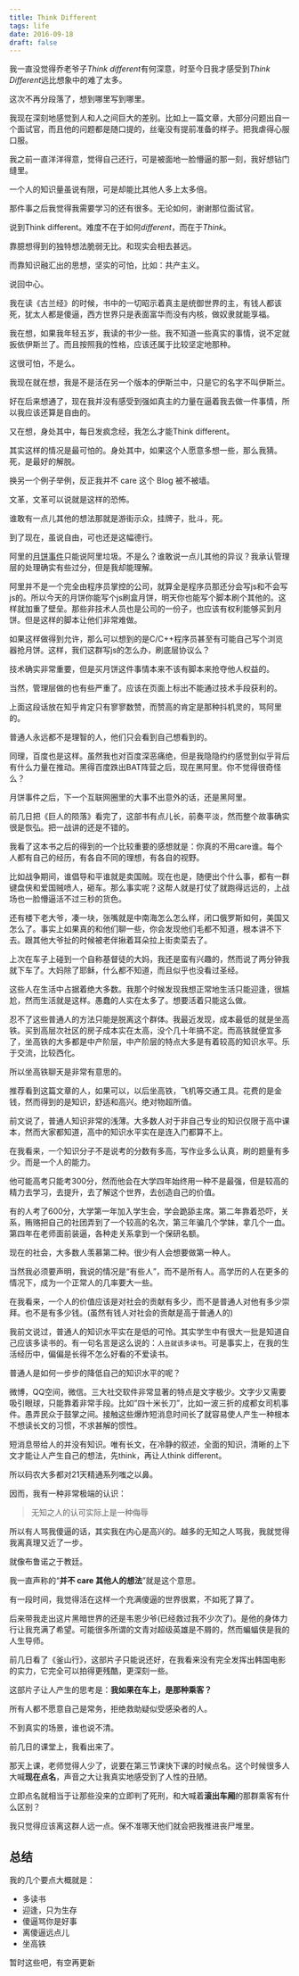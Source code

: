 ```yaml
---
title: Think Different
tags: life
date: 2016-09-18
draft: false
---
```


我一直没觉得乔老爷子*Think different*有何深意，时至今日我才感受到*Think Different*远比想象中的难了太多。

这次不再分段落了，想到哪里写到哪里。

我现在深刻地感觉到人和人之间巨大的差别。比如上一篇文章，大部分问题出自一个面试官，而且他的问题都是随口提的，丝毫没有提前准备的样子。把我虐得心服口服。

我之前一直洋洋得意，觉得自己还行，可是被面地一脸懵逼的那一刻，我好想钻门缝里。

一个人的知识量虽说有限，可是却能比其他人多上太多倍。

那件事之后我觉得我需要学习的还有很多。无论如何，谢谢那位面试官。

说到Think different。难度不在于如何*different*，而在于*Think*。

靠臆想得到的独特想法脆弱无比。和现实会相去甚远。

而靠知识融汇出的思想，坚实的可怕，比如：共产主义。

说回中心。

我在读《古兰经》的时候，书中的一切昭示着真主是统御世界的主，有钱人都该死，犹太人都是傻逼，西方世界只是表面富华而没有内核，做奴隶就能享福。

我在想，如果我年轻五岁，我读的书少一些。我不知道一些真实的事情，说不定就扳依伊斯兰了。而且按照我的性格，应该还属于比较坚定地那种。

这很可怕，不是么。

我现在就在想，我是不是活在另一个版本的伊斯兰中，只是它的名字不叫伊斯兰。

好在后来想通了，现在我并没有感受到强如真主的力量在逼着我去做一件事情，所以我应该还算是自由的。

又在想，身处其中，每日发疯念经，我怎么才能Think different。

其实这样的情况是最可怕的。身处其中，如果这个人愿意多想一些，那么我猜。死，是最好的解脱。

换另一个例子举例，反正我并不 care 这个 Blog 被不被墙。

文革，文革可以说就是这样的恐怖。

谁敢有一点儿其他的想法那就是游街示众，挂牌子，批斗，死。

到了现在，虽说自由，可也还是这幅德行。

阿里的[月饼事件](https://www.zhihu.com/question/50608658)只能说阿里垃圾。不是么？谁敢说一点儿其他的异议？我承认管理层的处理确实有些过分，但是我却能理解。

阿里并不是一个完全由程序员掌控的公司，就算全是程序员那还分会写js和不会写js的。所以今天的月饼你能写个js刷盒月饼，明天你也能写个脚本刷个其他的。这样就加重了壁垒。那些非技术人员也是公司的一份子，也应该有权利能够买到月饼。但是这样的脚本让他们非常难做。

如果这样做得到允许，那么可以想到的是C/C++程序员甚至有可能自己写个浏览器抢月饼。这样，我们这群写js的怎么办，刷底层协议么？

技术确实非常重要，但是买月饼这件事情本来不该有脚本来抢夺他人权益的。

当然，管理层做的也有些严重了。应该在页面上标出不能通过技术手段获利的。

上面这段话放在知乎肯定只有寥寥数赞，而赞高的肯定是那种抖机灵的，骂阿里的。

普通人永远都不是理智的人，他们只会看到自己想看到的。

同理，百度也是这样。虽然我也对百度深恶痛绝，但是我隐隐约约感觉到似乎背后有什么力量在推动。黑得百度跌出BAT阵营之后，现在黑阿里。你不觉得很奇怪么？

月饼事件之后，下一个互联网圈里的大事不出意外的话，还是黑阿里。

前几日把《巨人的陨落》看完了，这部书有点儿长，前奏平淡，然而整个故事确实很是恢弘。把一战讲的还是不错的。

我看了这本书之后的得到的一个比较重要的感想就是：你真的不用care谁。每个人都有自己的经历，有各自不同的理想，有各自的视野。

比如战争期间，谁倡导和平谁就是卖国贼。现在也是，随便出个什么事，都有一群键盘侠和爱国贼喷人，砸车。那么事实呢？这帮人就是打仗了就跑得远远的，上战场也一脸懵逼活不过三秒的货色。

还有楼下老大爷，凑一块，张嘴就是中南海怎么怎么样，闭口俄罗斯如何，美国又怎么了。事实上如果真的和他们聊一些，你会发现他们毛都不知道，根本讲不下去。跟其他大爷扯的时候被老伴揪着耳朵拉上街卖菜去了。

上次在车子上碰到一个自称基督徒的大妈，我还是蛮有兴趣的，然而说了两分钟我就下车了。大妈除了耶稣，什么都不知道，而且似乎也没看过圣经。

这些人在生活中占据着绝大多数。我那个时候发现我想正常地生活只能迎逢，很尴尬，然而生活就是这样。愚蠢的人实在太多了。想要活着只能这么做。

忍不了这些普通人的方法只能是脱离这个群体。我最近发现，成本最低的就是坐高铁。买到高层次社区的房子成本实在太高，没个几十年搞不定。而高铁就便宜多了，坐高铁的大多都是中产阶层，中产阶层的特点大多是有着较高的知识水平。乐于交流，比较西化。

所以坐高铁聊天是非常有意思的。

推荐看到这篇文章的人，如果可以，以后坐高铁，飞机等交通工具。花费的是金钱，然而得到的是知识，舒适和高兴。绝对物超所值。

前文说了，普通人知识非常的浅薄。大多数人对于非自己专业的知识仅限于高中课本，然而大家都知道，高中的知识水平实在是连入门都算不上。

在我看来，一个知识分子不是说考的分数有多高，写作业多么认真，刷的题量有多少。而是一个人的能力。

他可能高考只能考300分，然而他会在大学四年始终用一种不是最强，但是较高的精力去学习，去提升，去了解这个世界，去创造自己的价值。

有的人考了600分，大学第一年加入学生会，学会跪舔主席。第二年靠着恐吓，关系，贿赂把自己的社团弄到了一个较高的名次，第三年骗几个学妹，拿几个一血。第四年在老师面前装逼，各种走关系拿到一个保研名额。

现在的社会，大多数人羡慕第二种。很少有人会想要做第一种人。

当然我必须要声明，我说的情况是“有些人”，而不是所有人。高学历的人在更多的情况下，成为一个正常人的几率要大一些。

在我看来，一个人的价值应该是对社会的贡献有多少，而不是普通人对他有多少崇拜。也不是有多少钱。(虽然有钱人对社会的贡献是高于普通人的)

我前文说过，普通人的知识水平实在是低的可怜。其实学生中有很大一批是知道自己应该多读书的。有一句名言是这么说的：`人丑就该多读书`。可是事实上，在我的生活经历中，偏偏是长得不怎么好看的不爱读书。

普通人是如何一步步的降低自己的知识水平的呢？

微博，QQ空间，微信。三大社交软件非常显著的特点是文字极少。文字少又需要吸引眼球，只能靠着非常手段。比如”四十米长刀”，比如一波三折的成都女司机事件。愚弄民众于鼓掌之间。接触这些爆炸短消息时间长了就容易使人产生一种根本不想读长文的习惯，不求甚解的惯性。

短消息带给人的并没有知识。唯有长文，在冷静的叙述，全面的知识，清晰的上下文才能让人产生自己的想法，先think，再让人think different。

所以码农大多都对21天精通系列嗤之以鼻。

因而，我有一种非常极端的认识：

> 无知之人的认可实际上是一种侮辱

所以有人骂我傻逼的话，其实我在内心是高兴的。越多的无知之人骂我，我就觉得我离真理又近了一步。

就像布鲁诺之于教廷。

我一直声称的“**并不 care 其他人的想法**”就是这个意思。

有一段时间，我觉得活在这样一个充满傻逼的世界很累，不如死了算了。

后来带我走出这片黑暗世界的还是韦恩少爷(已经救过我不少次了)。是他的身体力行让我充满了希望。可能很多所谓的文青对超级英雄是不屑的，然而蝙蝠侠是我的人生导师。

前几日看了《釜山行》，这部片子只能说还好，在我看来没有完全发挥出韩国电影的实力，它完全可以拍得更残酷，更深刻一些。

这部片子让人产生的思考是：**我如果在车上，是那种乘客？**

所有人都不愿意自己是常务，拒绝救助疑似受感染者的人。

不到真实的场景，谁也说不清。

前几日的课堂上，我看出来了。

那天上课，老师觉得人少了，说要在第三节课快下课的时候点名。这个时候很多人大喊**现在点名**，声音之大让我真实地感受到了人性的丑陋。

立即点名就相当于让那些没来的立即判了死刑，和大喊着**滚出车厢**的那群乘客有什么区别？

我只觉得应该离这群人远一点。保不准哪天他们就会把我推进丧尸堆里。

## 总结

我的几个要点大概就是：

* 多读书
* 迎逢，只为生存
* 傻逼骂你是好事
* 离傻逼远点儿
* 坐高铁

暂时这些吧，有空再更新

